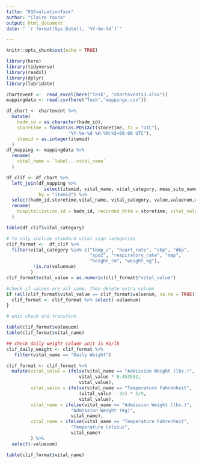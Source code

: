 ```yaml
---
title: "01EvaluationTask"
author: "Claire Youna"
output: html_document
date: " `r format(Sys.Date(), '%Y-%m-%d')`"

---
```


```r
knitr::opts_chunk$set(echo = TRUE)
```

```r
library(here)
library(tidyverse)
library(readxl)
library(dplyr)
library(lubridate)
```

```r
chartevent <-  read_excel(here("Task", "chartevents3.xlsx"))
mappingdata <- read.csv(here("Task","mappings.csv"))
```

```r
df_chart <- chartevent %>% 
  mutate(
    hadm_id = as.character(hadm_id),
    storetime = format(as.POSIXct(storetime, tz = "UTC"),
                       "%Y-%m-%d %H:%M:%S+00:00 UTC"),
    itemid = as.integer(itemid)
  )
df_mapping <- mappingdata %>% 
  rename(
    vital_name = `label...vital_name`  
  )
```

```r
df_clif <- df_chart %>% 
  left_join(df_mapping %>% 
              select(itemid, vital_name, vital_category, meas_site_name),
            by = "itemid") %>% 
  select(hadm_id,storetime,vital_name, vital_category, value,valuenum,valueuom, meas_site_name) %>% 
  rename(
    hospitalization_id = hadm_id, recorded_dttm = storetime, vital_value = value
  )
```

```r
table(df_clif$vital_category)

# to only include standard vital sign categories.
clif_format <-  df_clif %>% 
  filter(vital_category %in% c("temp_c", "heart_rate", "sbp", "dbp", 
                               "spo2", "respiratory_rate", "map", 
                               "height_cm", "weight_kg"),
          !is.na(valuenum)
         )   
clif_format$vital_value = as.numeric(clif_format$"vital_value")

#check if values are all same, then delete extra column
if (all(clif_format$vital_value == clif_format$valuenum, na.rm = TRUE)) {
  clif_format <- clif_format %>% select(-valuenum)
}

# unit check and transform

table(clif_format$valueuom)
table(clif_format$vital_name) 

## check daily weight column unit is KG/lb
clif_daily_weight <- clif_format %>%
   filter(vital_name == "Daily Weight")  

clif_format <- clif_format %>%
  mutate(vital_value = ifelse(vital_name == "Admission Weight (lbs.)",
                           vital_value * 0.453592,
                           vital_value),
         vital_value = ifelse(vital_name == "Temperature Fahrenheit",
                           (vital_value - 32) * 5/9,
                           vital_value),
         vital_name = ifelse(vital_name == "Admission Weight (lbs.)",
                        "Admission Weight (Kg)",
                        vital_name),
         vital_name = ifelse(vital_name == "Temperature Fahrenheit",
                        "Temperature Celsius",
                        vital_name)
         ) %>% 
  select(-valueuom)

table(clif_format$vital_name) 
```



